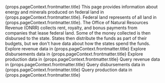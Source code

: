 
<Container maxWidth="lg">
  <Typography variant="h2" component="h1">
    {props.pageContext.frontmatter.title}
  </Typography>

  <Box>
    This page provides information about energy and minerals produced on federal land in {props.pageContext.frontmatter.title}. Federal land represents
    <FederalLandPercentage stateOrArea={props.pageContext.frontmatter.unique_id} /> of all land in {props.pageContext.frontmatter.title}.
  </Box>

  <Box component="p">
    The Office of Natural Resources Revenue (ONRR) collects rent, royalty, and bonus payments from companies that lease federal land. Some of the money collected is then
    disbursed to the state. States then distribute the funds as part of their budgets, but we don't have data about how the states spend the funds.
  </Box>

  <Box mt={2}>
    <Grid container spacing={1}>
      <Grid item xs={6}>
        <Link
          href={`/explore?dataType=${ DFC.REVENUE }&location=NF,${ props.pageContext.frontmatter.unique_id }/`}
          linkType="ExploreData">
            Explore revenue data in {props.pageContext.frontmatter.title}
        </Link>
        <Link
          href={`/explore?dataType=${ DFC.DISBURSEMENT }&location=NF,${ props.pageContext.frontmatter.unique_id }/`}
          linkType="ExploreData">
          Explore disbursements data in {props.pageContext.frontmatter.title}
        </Link>
        <Link
          href={`/explore?dataType=${ DFC.PRODUCTION }&location=NF,${ props.pageContext.frontmatter.unique_id }/`}
          linkType="ExploreData">
          Explore production data in {props.pageContext.frontmatter.title}
        </Link>
      </Grid>
      <Grid item xs={6}>
        <Link
          href={`/query-data?dataType=${ DFC.REVENUE }&stateOffshoreName=${ props.pageContext.frontmatter.title }`}
          linkType="FilterTable">
            Query revenue data in {props.pageContext.frontmatter.title}
        </Link>
        <Link
          href={`/query-data?dataType=${ DFC.DISBURSEMENT }&stateOffshoreName=${ props.pageContext.frontmatter.title }
          &usStateName=${ props.pageContext.frontmatter.title }`}
          linkType="FilterTable">
          Query disbursements data in {props.pageContext.frontmatter.title}
        </Link>
        <Link
          href={`/query-data?dataType=${ DFC.PRODUCTION }&stateOffshoreName=${ props.pageContext.frontmatter.title }`}
          linkType="FilterTable">
          Query production data in {props.pageContext.frontmatter.title}
        </Link>
      </Grid>
    </Grid>
  </Box>
</Container>
